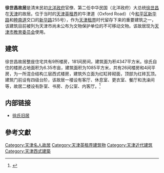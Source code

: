 '''徐世昌故居'''是清末民初[[北洋政府|北洋政府]]官僚、第二任中华民国（北洋政府）大总统[[徐世昌|徐世昌]]在[[天津|天津]]的故居。位于当时的[[天津英租界|天津英租界]]的牛津道（Oxford Road）（今[[和平区_(天津市)|和平区]][[新华路_(天津)|新华路]]和[[睦南道|睦南道]]交口的[[新华路_(天津)|新华路]]255号），作为[[天津租界|天津租界]]时代留存下来的重要建筑之一，该建筑目前被列为天津市尚未公布为文物保护单位的不可移动文物。该故居现为[[天津市教育委员会|天津市教育委员会]]使用。
 
== 建筑 ==
徐世昌故居整座住宅共有9所楼房，181间房间，建筑面为积4347平方米。徐氏自住的楼房占地面积为6.35市亩，建筑面积为1085平方米，共有26间楼房和4间平房，为一所混合结构三层西式楼房，建筑外立面为红缸砖砌面，顶部为红砖瓦顶。建筑门前设有四级台阶，该故居一楼设有客厅、休息室、更衣室、餐厅和洗澡间等，故居二楼设有卧室、书房、办公室、内客厅。<ref>{{Cite web |url=http://www.tjwh.gov.cn/shwh/lywh/mrgj/xu-shi-chang/jzfg---xsc.htm |title=徐世昌故居 |access-date=2011-09-23 |archive-url=https://web.archive.org/web/20130512080027/http://www.tjwh.gov.cn/shwh/lywh/mrgj/xu-shi-chang/jzfg---xsc.htm |archive-date=2013-05-12 |dead-url=yes }}</ref>

== 内部链接 ==
*[[徐氏旧居|徐氏旧居]]

== 參考文獻 ==
<div class="references-small">
<references />
</div>

{{天津市名人故居}}
[[Category:天津名人故居|Category:天津名人故居]]
[[Category:天津英租界建筑物|Category:天津英租界建筑物]]
[[Category:天津近代建筑|Category:天津近代建筑]]
[[Category:天津西式建築|Category:天津西式建築]]